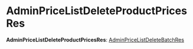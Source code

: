 
# AdminPriceListDeleteProductPricesRes

 **AdminPriceListDeleteProductPricesRes**: [AdminPriceListDeleteBatchRes](../medusa.AdminPriceListDeleteBatchRes/page.mdx)
